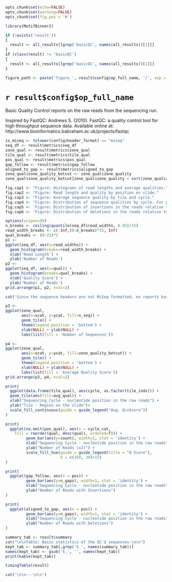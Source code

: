```r
opts_chunk$set(echo=FALSE)
opts_chunk$set(warning=FALSE)
opts_chunk$set(fig.pos = 'H')

library(MotifBinner2)

if (!exists('result'))
{
  result <- all_results[[grep('basicQC', names(all_results))[1]]]
}
if (class(result) != 'basicQC')
{
  result <- all_results[[grep('basicQC', names(all_results))[1]]]
}

figure_path <- paste('figure_', result$config$op_full_name, '/', sep = '')
```

# `r result$config$op_full_name`

Basic Quality Control reports on the raw reads from the sequencing run.

Inspired by FastQC: 
Andrews S. (2010). FastQC: a quality control tool for high throughput sequence data. Available online at: http://www.bioinformatics.babraham.ac.uk/projects/fastqc

```r
is_miseq <- tolower(config$header_format) == "miseq"
seq_df <- result$metrics$seq_df
zone_qual <- result$metrics$zone_qual
tile_qual <- result$metrics$tile_qual
pos_qual <- result$metrics$pos_qual
gap_follow <- result$metrics$gap_follow
aligned_to_gap <- result$metrics$aligned_to_gap
zone_qual$zone_quality_botcut <- zone_qual$zone_quality
zone_qual$zone_quality_botcut[zone_qual$zone_quality < sort(zone_qual$zone_quality)[50]] <- sort(zone_qual$zone_quality)[50]

fig.cap1 <- "Figure: Histograms of read lengths and average qualities."
fig.cap2 <- "Figure: Read length and quality by position on slide."
fig.cap3 <- "Figure: Average sequence quality by tile and cycle."
fig.cap4 <- "Figure: Distribution of sequence qualities by cycle. For plotting reasons, cycles are grouped into bins of size two. This means that y-axis is double the range it would be if each cycle was plotted independently. Also, cycles 300 and 301 (250 and 251) are grouped together and since the max length is 300 (250), the final bar is expected to be half the height of the bar immediately preceeding it."
fig.cap5 <- 'Figure: Distribution of insertions in the reads relative to the profile used for mapping.'
fig.cap6 <- 'Figure: Distribution of deletions in the reads relative to the profile used for mapping.'
```

```r
options(scipen=99)
n_breaks <- ceiling(quantile(seq_df$read_widths, 0.95)/15)
read_width_breaks <- c(-Inf,(0:n_breaks)*15, Inf)
qual_breaks <- (0:21)*2
p1 <- 
ggplot(seq_df, aes(x=read_widths)) + 
  geom_histogram(breaks=read_width_breaks) +
  xlab('Read Length') +
  ylab('Number of Reads')
p2 <- 
ggplot(seq_df, aes(x=qual)) + 
  geom_histogram(breaks=qual_breaks) +
  xlab('Quality Score') +
  ylab('Number of Reads')
grid.arrange(p1, p2, ncol=2)
```

```r
cat('Since the sequence headers are not MiSeq formatted, no reports based on the location of the reads on the slide can be generated.')
```

```r
p3 <-
ggplot(zone_qual,
       aes(x=xcat, y=ycat, fill=n_seq)) + 
       geom_tile() + 
       theme(legend.position = 'bottom') +
       xlab(NULL) + ylab(NULL) +
       labs(list(fill = 'Number of Sequences'))

p4 <-
ggplot(zone_qual,
       aes(x=xcat, y=ycat, fill=zone_quality_botcut)) + 
       geom_tile() + 
       theme(legend.position = 'bottom') +
       xlab(NULL) + ylab(NULL) +
       labs(list(fill = 'Average Quality Score'))
grid.arrange(p3, p4, ncol=2)
```

```r

print(
  ggplot(data.frame(tile_qual), aes(cycle, as.factor(tile_indx))) +
  geom_tile(aes(fill=avg_qual)) +
  xlab("Sequencing Cycle - nucleotide position in the raw reads") +
  ylab("Tile - Region on the slide")+
  scale_fill_continuous(guide = guide_legend("Avg. Q\nScore"))
)
```

```r
print(
  ggplot(na.omit(pos_qual), aes(x = cycle_cat, 
    fill = reorder(qual, desc(qual), ordered=T))) +
         geom_bar(aes(y=count), width=2, stat = 'identity') +
         xlab("Sequencing Cycle - nucleotide position in the raw reads") +
         ylab("Number of Reads (x2)") +
         scale_fill_hue(guide = guide_legend(title = "Q Score"),
                        h = c(360, 30)+15)
)
```

```r
print(
  ggplot(gap_follow, aes(x = pos)) +
         geom_bar(aes(y=n_gaps), width=1, stat = 'identity') +
         xlab("Sequencing Cycle - nucleotide position in the raw reads") +
         ylab("Number of Reads with Insertions")
)
```

```r
print(
  ggplot(aligned_to_gap, aes(x = pos)) +
         geom_bar(aes(y=n_gaps), width=1, stat = 'identity') +
         xlab("Sequencing Cycle - nucleotide position in the raw reads") +
         ylab("Number of Reads with Deletions")
)
```

```r
summary_tab <- result$summary
cat("\n\nTable: Basic statistics of the QC'd sequences.\n\n")
kept_tab <- summary_tab[,grep('k_', names(summary_tab))]
names(kept_tab) <- gsub('k_', '', names(kept_tab))
print(kable(kept_tab))

timingTable(result)
```

```r
cat('\n\n---\n\n')
```
